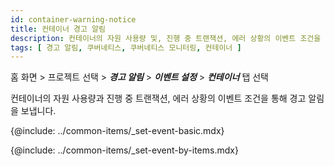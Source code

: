```yaml
---
id: container-warning-notice
title: 컨테이너 경고 알림
description: 컨테이너의 자원 사용량 및, 진행 중 트랜잭션, 에러 상황의 이벤트 조건을 통해 경고 알림을 보냅니다.
tags: [ 경고 알림, 쿠버네티스, 쿠버네티스 모니터링, 컨테이너 ]
---
```


홈 화면 > 프로젝트 선택 > ***경고 알림*** > ***이벤트 설정*** > ***컨테이너*** 탭 선택

컨테이너의 자원 사용량과 진행 중 트랜잭션, 에러 상황의 이벤트 조건을 통해 경고 알림을 보냅니다.

<ImgLang img='container-set-event.png' desc='이벤트 설정 - 컨테이너' />

{@include: ../common-items/_set-event-basic.mdx}

{@include: ../common-items/_set-event-by-items.mdx} 